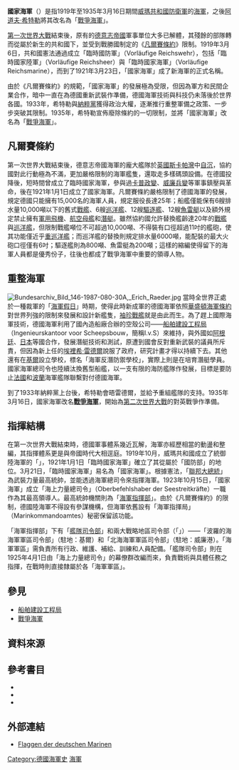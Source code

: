 {{noteTA
|G1=Military
|G2=Shipname
|G3=地名
}}
{{Infobox military unit
| unit_name               = 國家海軍<br><small>{{lang|de|Reichsmarine}}</small>
| image                   = [[File:War_Ensign_of_Germany_(1922–1933).svg|220px]]
| caption                 = 「國家海軍」於1922年至1933年期間使用的海軍旗
| dates                   = 1921年1月1日—1935年6月1日
| country                 = [[魏瑪共和國|威瑪共和國]]
| allegiance              = 
| branch                  = 
| type                    = [[海軍|海軍]]
| role                    = 
| size                    = 15,000人
| command_structure       = [[威瑪防衛軍|威瑪防衛軍]]
| current_commander       = 
| garrison                = 
| ceremonial_chief        = 
| colonel_of_the_regiment = 
| nickname                = 
| patron                  = 
| motto                   = 
| colors                  = 
| march                   = 
| mascot                  = 
| battles                 = 
| notable_commanders      = [[保羅·貝恩克|保羅·貝恩克]]<br />[[漢斯·曾克爾|漢斯·曾克爾]]<br />[[埃裡希·雷德爾|埃裡希·雷德爾]]
| anniversaries           = 
}}
'''國家海軍'''（{{lang-de|Reichsmarine}}）是指1919年至1935年3月16日期間[[魏瑪共和國|威瑪共和國]][[威瑪防衛軍|防衛軍]]的[[海軍|海軍]]，之後[[阿道夫·希特勒|阿道夫·希特勒]]將其改名為「[[戰爭海軍|戰爭海軍]]」。

[[第一次世界大戰|第一次世界大戰]]結束後，原有的[[德意志帝國|德意志帝國]]軍事單位大多已解體，其殘餘的部隊轉而從屬於新生的共和國下，並受到戰勝國制定的《[[凡爾賽條約|凡爾賽條約]]》限制。1919年3月6日，共和國憲法通過成立「臨時國防軍」（Vorläufige Reichswehr），包括「臨時國家陸軍」（Vorläufige Reichsheer）與「臨時國家海軍」（Vorläufige Reichsmarine），而到了1921年3月23日，「國家海軍」成了新海軍的正式名稱。

由於《凡爾賽條約》的規範，「國家海軍」的發展極為受限，但因為軍方和民間企業合作，暗中一直在為德國重新武裝作準備，德國海軍技術與科技仍未落後於世界各國。1933年，希特勒與[[納粹黨|納粹黨]]獲得政治大權，逐漸推行重整軍備之政策、一步步突破其限制。1935年，希特勒宣佈廢除條約的一切限制，並將「國家海軍」改名為「[[戰爭海軍|戰爭海軍]]」。

==凡爾賽條約==
{{See also|凡爾賽條約}}
第一次世界大戰結束後，德意志帝國海軍的龐大艦隊於[[英國|英國]][[斯卡帕灣|斯卡帕灣]]中[[公海艦隊自沉事件|自沉]]，協約國對此行動極為不滿，更加嚴格限制的海軍艦隻，還取走多樣碼頭設備。在德國投降後，短時間曾成立了臨時國家海軍，參與過[[卡普政變|卡普政變]]、[[威廉兵變|威廉兵變]]等軍事鎮壓與革命，後在1921年1月1日成立了國家海軍。凡爾賽條約嚴格限制了德國海軍的發展，規定德國只能擁有15,000名的海軍人員，規定服役長達25年{{cfn|周明|y=2007|p=59-61}}；船艦僅能保有6艘排水量10,000噸以下的舊式[[戰艦|戰艦]]、6艘[[巡洋艦|巡洋艦]]、12艘[[驅逐艦|驅逐艦]]、12艘[[魚雷艇|魚雷艇]]以及額外規定禁止擁有[[軍用飛機|軍用飛機]]、[[航空母艦|航空母艦]]和[[潛艇|潛艇]]。雖然協約國允許替換艦齡達20年的[[戰艦|戰艦]]與[[巡洋艦|巡洋艦]]，但限制戰艦噸位不可超過10,000噸、不得裝有口徑超過11吋的艦砲，使其功能僅近乎[[重巡洋艦|重巡洋艦]]；而巡洋艦的替換則規定排水量6000噸，能配裝的最大火砲口徑僅有6吋；驅逐艦則為800噸、魚雷艇為200噸{{cfn|Humble|y=2005|p=28頁}}；這樣的縮編使得留下的海軍人員都是優秀份子，往後也都成了戰爭海軍中重要的領導人物。

==重整海軍==
{{See also|船舶建設工程局}}
[[File:Bundesarchiv_Bild_146-1987-080-30A,_Erich_Raeder.jpg|thumb]]
當時全世界正處於一種裁軍的「[[海軍假日|海軍假日]]」時期，使得此時新成軍的德國海軍依照[[華盛頓海軍條約|華盛頓海軍條約]]對世界列強的限制來發展和設計新艦隻，[[袖珍戰艦|袖珍戰艦]]就是由此而生。為了趕上國際海軍技術，德國海軍利用了國內造船廠合辦的空殼公司——[[船舶建設工程局|船舶建設工程局]]（Ingenieurskantoor voor Scheepsbouw，簡稱I.v.S）來維持，與外國如[[阿根廷|阿根廷]]、[[日本|日本]]等國合作，發展潛艇技術和測試，原遭到國會反對重新武裝的議員所斥責，但因為新上任的[[埃裡希·雷德爾|埃裡希·雷德爾]]說服了政府，研究計畫才得以持續下去。其他還有在[[基爾|基爾]]設立學校，標名「海軍反潛防禦學校」，實際上則是在培育潛艇學員。國家海軍總司令也陸續汰換舊型船艦，以一支有限的海防艦隊作發展，目標是要防止[[法國|法國]]和[[波蘭|波蘭]]海軍艦隊聯繫對付德國海軍。

到了1933年納粹黨上台後，希特勒會晤雷德爾，並給予重組艦隊的支持。1935年3月16日，國家海軍改名'''[[納粹德國海軍|戰爭海軍]]'''，開始為[[第二次世界大戰|第二次世界大戰]]的對英戰爭作準備。

==指揮結構==
在第一次世界大戰結束時，德國軍事體系幾近瓦解，海軍亦經歷相當的動盪和整編，其指揮體系更是與帝國時代大相逕庭。1919年10月，威瑪共和國成立了統御陸海軍的「{{link-de|國防部 (威瑪共和國)|Reichswehrministerium|國防部}}」，1921年1月1日「臨時國家海軍」確立了其從屬於「國防部」的地位。3月21日，「臨時國家海軍」易名為「國家海軍」。根據憲法，「[[聯邦大總統|聯邦大總統]]」為武裝力量最高統帥，並能透過海軍總司令來指揮海軍。1923年10月15日，「國家海軍」成立「海上力量總司令」（Oberbefehlshaber der Seestreitkräfte）一職作為其最高領導人。最高統帥機關則為「[[海軍指揮部_(德國)|海軍指揮部]]」。由於《凡爾賽條約》的限制，德國陸海軍不得設有參謀機構，但海軍依舊設有「海軍指揮局」（Marinkommandoamtes）秘密保留該功能{{cfn|叢丕|y=2010|p=174}}。

「海軍指揮部」下有「[[艦隊司令部_(德國國防軍)|艦隊司令部]]」和兩大戰略地區司令部（「{{link-de|海軍軍區 (德國)|Marinestation|海軍軍區}}」）——「波羅的海海軍軍區司令部」（駐地：基爾）和「北海海軍軍區司令部」（駐地：威廉港）。「海軍軍區」需負責所有行政、維護、補給、訓練和人員配備。「艦隊司令部」則在1925年4月1日由「海上力量總司令」的幕僚群改編而來，負責戰術與具體任務之指揮，在戰時則直接隸屬於各「海軍軍區」{{cfn|Collins|y=2012|v=Flottenkommando}}{{cfn|Bundesarchiv|v=RM 50}}{{cfn|Showell|y=2009|p=92}}{{cfn|Collins|y=2012|v=Flottenkommando}}。
==參見==
*[[船舶建設工程局|船舶建設工程局]]
*[[戰爭海軍|戰爭海軍]]
==資料來源==
{{reflist}}
==參考書目==
{{refbegin}}
*{{zh}}{{Cite book
 | last = Humble | first = Richard
 | title = 希特勒公海艦隊：通商破壞戰
 | year = 2005
 | publisher = 星光出版社
 | isbn = 957-677-629-5
 | ref = {{sfnRef|Humble|y=2005}}
}}
*{{zh}}{{Cite book
 | last = 周明
 | title = 碧海群狼：二戰德國U艇全史
 | year = 2007
 | publisher = 知兵堂出版社
 | isbn = 978-986-82475-9-8
 | ref = {{sfnRef|周明|y=2007}}
}}
*{{en}}{{Cite book
 | last =  Bekker | first =Cajus
 | title =Hitler's Naval War
 | url =  https://archive.org/details/hitlersnavalwar00bekk | year = 1977
 | publisher = Zebra Books/Kensington Publishing Corp
 | issn = 
 | ref = {{sfnRef|Bekker|y=1977}}
}}
{{refend}}
==外部連結==
* [https://web.archive.org/web/20090623070115/http://www.deutsche-schutzgebiete.de/flaggen_der_deutschen_marine.htm Flaggen der deutschen Marinen]
{{德意志海軍史}}
[[Category:德國海軍史|Category:德國海軍史]]
[[Category:威瑪防衛軍|海軍]]